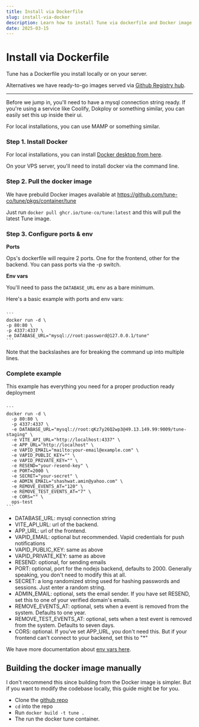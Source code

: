 ```yaml
---
title: Install via Dockerfile
slug: install-via-docker
description: Learn how to install Tune via dockerfile and Docker image
date: 2025-03-15
---
```




# Install via Dockerfile

Tune has a Dockerfile you install locally or on your server.

Alternatives we have ready-to-go images served via [Github Registry hub](https://github.com/tune-co/tune/pkgs/container/tune).

---

Before we jump in, you'll need to have a mysql connection string ready. If you're using a service like Coolify, Dokploy or something similar, you can easily set this up inside their ui.

For local installations, you can use MAMP or something similar.

### Step 1. Install Docker

For local installations, you can install [Docker desktop from here](https://docs.docker.com/desktop/setup/install/windows-install/).

On your VPS server, you'll need to install docker via the command line.

### Step 2. Pull the docker image

We have prebuild Docker images available at https://github.com/tune-co/tune/pkgs/container/tune

Just run `docker pull ghcr.io/tune-co/tune:latest` and this will pull the latest Tune image.

### Step 3. Configure ports & env

**Ports** 

Ops's dockerfile will require 2 ports. One for the frontend, other for the backend. You can pass ports via the -p switch.

**Env vars**

You'll need to pass the `DATABASE_URL` env as a bare minimum.

Here's a basic example with ports and env vars:

<Code lang="bash" client:load>
```
docker run -d \
-p 80:80 \
-p 4337:4337 \
-e DATABASE_URL="mysql://root:password@127.0.0.1/tune"
```
</Code>

Note that the backslashes are for breaking the command up into multiple lines.

### Complete example

This example has everything you need for a proper production ready deployment

<Code lang="bash" client:load>
```
docker run -d \
  -p 80:80 \
  -p 4337:4337 \
  -e DATABASE_URL="mysql://root:qKz7y26Q2wp3@49.13.149.99:9009/tune-staging" \
  -e VITE_API_URL="http://localhost:4337" \
  -e APP_URL="http://localhost" \
  -e VAPID_EMAIL="mailto:your-email@example.com" \
  -e VAPID_PUBLIC_KEY="" \
  -e VAPID_PRIVATE_KEY="" \
  -e RESEND="your-resend-key" \
  -e PORT=2000 \
  -e SECRET="your-secret" \
  -e ADMIN_EMAIL="shashwat.amin@yahoo.com" \
  -e REMOVE_EVENTS_AT="120" \
  -e REMOVE_TEST_EVENTS_AT="7" \
  -e CORS="" \
  ops-test
```
</Code>

- DATABASE_URL: mysql connection string
- VITE_API_URL: url of the backend.
- APP_URL: url of the frontend.
- VAPID_EMAIL: optional but recommended. Vapid credentials for push notifications
- VAPID_PUBLIC_KEY: same as above
- VAPID_PRIVATE_KEY: same as above
- RESEND: optional, for sending emails
- PORT: optional, port for the nodejs backend, defaults to 2000. Generally speaking, you don't need to modify this at all.
- SECRET: a long randomized string used for hashing passwords and sessions. Just enter a random string.
- ADMIN_EMAIL: optional, sets the email sender. If you have set RESEND, set this to one of your verified domain's emails.
- REMOVE_EVENTS_AT: optional, sets when a event is removed from the system. Defaults to one year.
- REMOVE_TEST_EVENTS_AT: optional, sets when a test event is removed from the system. Defaults to seven days.
- CORS: optional. If you've set APP_URL, you don't need this. But if your frontend can't connect to your backend, set this to "\*"

We have more documentation about [env vars here](/selfhosted/setup-env).

## Building the docker image manually

I don't recommend this since building from the Docker image is simpler. But if you want to modify the codebase locally, this guide might be for you.

- Clone the [github repo](https://github.com/tune-co/tune)
- `cd` into the repo
- Run `docker build -t tune .`
- The run the docker tune container.
